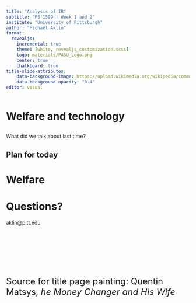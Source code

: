 ```yaml
---
title: "Analysis of IR"
subtitle: "PS 1599 | Week 1 and 2"
institute: "University of Pittsburgh"
author: "Michaël Aklin"
format:
  revealjs:
    incremental: true
    theme: [white, revealjs_customization.scss]
    logo: materials/PASU_Logo.png
    center: true
    chalkboard: true
title-slide-attributes: 
    data-background-image: https://upload.wikimedia.org/wikipedia/commons/1/13/VReumerswale_Money_Changers_Hermitage.jpg
    data-background-opacity: "0.4"
editor: visual
---
```


# Welfare and technology

##

::: {.r-fit-text}
What did we talk about last time?
:::

## Plan for today


# Welfare

## 



# Questions?

aklin@pitt.edu

<br>

<br>

<br>

<br>

<font size="5">Source for title page painting: Quentin Matsys, _he Money Changer and His Wife_</font>
